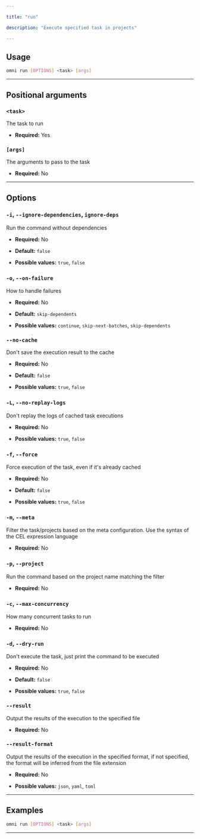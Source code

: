 ```yaml
---

title: "run"

description: "Execute specified task in projects"

---
```




## Usage

```bash
omni run [OPTIONS] <task> [args]
```

---

## Positional arguments

### `<task>`

The task to run

- **Required:** Yes

### `[args]`

The arguments to pass to the task

- **Required:** No

---

## Options

### `-i`, `--ignore-dependencies`, `ignore-deps`

Run the command without dependencies

- **Required:** No

- **Default:** `false`

- **Possible values:** `true`, `false`

### `-o`, `--on-failure`

How to handle failures

- **Required:** No

- **Default:** `skip-dependents`

- **Possible values:** `continue`, `skip-next-batches`, `skip-dependents`

### `--no-cache`

Don't save the execution result to the cache

- **Required:** No

- **Default:** `false`

- **Possible values:** `true`, `false`

### `-L`, `--no-replay-logs`

Don't replay the logs of cached task executions

- **Required:** No

- **Possible values:** `true`, `false`

### `-f`, `--force`

Force execution of the task, even if it's already cached

- **Required:** No

- **Default:** `false`

- **Possible values:** `true`, `false`

### `-m`, `--meta`

Filter the task/projects based on the meta configuration. Use the syntax of the CEL expression language

- **Required:** No

### `-p`, `--project`

Run the command based on the project name matching the filter

- **Required:** No

### `-c`, `--max-concurrency`

How many concurrent tasks to run

- **Required:** No

### `-d`, `--dry-run`

Don't execute the task, just print the command to be executed

- **Required:** No

- **Default:** `false`

- **Possible values:** `true`, `false`

### `--result`

Output the results of the execution to the specified file

- **Required:** No

### `--result-format`

Output the results of the execution in the specified format, if not specified, the format will be inferred from the file extension

- **Required:** No

- **Possible values:** `json`, `yaml`, `toml`

---

## Examples

```bash
omni run [OPTIONS] <task> [args]
```

---